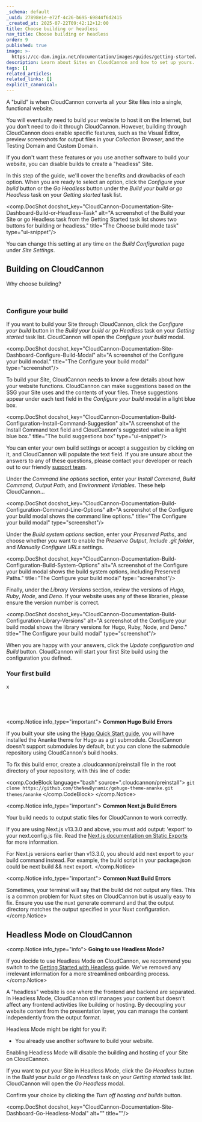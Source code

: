 ```yaml
---
_schema: default
_uuid: 27898e1e-e72f-4c26-b695-69844f6d2415
_created_at: 2025-07-22T09:42:12+12:00
title: Choose building or headless
nav_title: Choose building or headless
order: 9
published: true
image: >-
  https://cc-dam.imgix.net/documentation/images/guides/getting-started/guide-thumbnails/CloudCannon-Getting-Started-Thumbnail-Universal.png
description: Learn about Sites on CloudCannon and how to set up yours.
tags: []
related_articles:
related_links: []
explicit_canonical:
---
```

A "build" is when CloudCannon converts all your Site files into a single, functional website.

You will eventually need to build your website to host it on the Internet, but you don't need to do it through CloudCannon. However, building through CloudCannon does enable specific features, such as the Visual Editor, preview screenshots for output files in your *Collection Browser*, and the Testing Domain and Custom Domain.

If you don't want these features or you use another software to build your website, you can disable builds to create a "headless" Site.

In this step of the guide, we'll cover the benefits and drawbacks of each option. When you are ready to select an option, click the *Configure your build* button or the *Go Headless* button under the *Build your build or go Headless* task on your *Getting started* task list.

<comp.DocShot docshot_key="CloudCannon-Documentation-Site-Dashboard-Build-or-Headless-Task" alt="A screenshot of the Build your Site or go Headless task from the Getting Started task list shows two buttons for building or headless." title="The Choose build mode task" type="ui-snippet"/>

You can change this setting at any time on the *Build Configuration* page under *Site Settings*.

## Building on CloudCannon

Why choose building?

&nbsp;

### Configure your build

If you want to build your Site through CloudCannon, click the *Configure your build* button in the *Build your build or go Headless* task on your *Getting started* task list. CloudCannon will open the *Configure your build* modal.

<comp.DocShot docshot_key="CloudCannon-Documentation-Site-Dashboard-Configure-Build-Modal" alt="A screenshot of the Configure your build modal." title="The Configure your build modal" type="screenshot"/>

To build your Site, CloudCannon needs to know a few details about how your website functions. CloudCannon can make suggestions based on the SSG your Site uses and the contents of your files. These suggestions appear under each text field in the *Configure your build* modal in a light blue box.

<comp.DocShot docshot_key="CloudCannon-Documentation-Build-Configuration-Install-Command-Suggestion" alt="A screenshot of the Install Command text field and CloudCannon's suggested value in a light blue box." title="The build suggestions box" type="ui-snippet"/>

You can enter your own build settings or accept a suggestion by clicking on it, and CloudCannon will populate the text field. If you are unsure about the answers to any of these questions, please contact your developer or reach out to our friendly [support team](/support/).

Under the *Command line options* section, enter your *Install Command*, *Build Command*, *Output Path*, and *Environment Variables*. These help CloudCannon...

<comp.DocShot docshot_key="CloudCannon-Documentation-Build-Configuration-Command-Line-Options" alt="A screenshot of the Configure your build modal shows the command line options." title="The Configure your build modal" type="screenshot"/>

Under the *Build system options* section, enter your *Preserved Paths*, and choose whether you want to enable the *Preserve Output*, *Include .git folder*, and *Manually Configure URLs* settings.

<comp.DocShot docshot_key="CloudCannon-Documentation-Build-Configuration-Build-System-Options" alt="A screenshot of the Configure your build modal shows the build system options, including Preserved Paths." title="The Configure your build modal" type="screenshot"/>

Finally, under the *Library Versions* section, review the versions of *Hugo*, *Ruby*, *Node*, and *Deno*. If your website uses any of these libraries, please ensure the version number is correct.

<comp.DocShot docshot_key="CloudCannon-Documentation-Build-Configuration-Library-Versions" alt="A screenshot of the Configure your build modal shows the library versions for Hugo, Ruby, Node, and Deno." title="The Configure your build modal" type="screenshot"/>

When you are happy with your answers, click the *Update configuration and Build* button. CloudCannon will start your first Site build using the configuration you defined.

### Your first build

x

&nbsp;

&nbsp;

<comp.Notice info_type="important">
  **Common Hugo Build Errors**

  If you built your site using the <a target="_blank" rel="noopener noreferrer" href="https://gohugo.io/getting-started/quick-start/">Hugo Quick Start guide</a>, you will have installed the Ananke theme for Hugo as a git submodule. CloudCannon doesn't support submodules by default, but you can clone the submodule repository using CloudCannon's build hooks.

  To fix this build error, create a .cloudcannon/preinstall file in the root directory of your repository, with this line of code:

  <comp.CodeBlock language="bash" source=".cloudcannon/preinstall">
                                ```
                                git clone https://github.com/theNewDynamic/gohugo-theme-ananke.git themes/ananke
                                ```
                                </comp.CodeBlock>
</comp.Notice>

<comp.Notice info_type="important">
  **Common Next.js Build Errors**

  Your build needs to output static files for CloudCannon to work correctly.

  If you are using Next.js v13.3.0 and above, you must add output: 'export' to your next.config.js file. Read the [Next.js documentation on Static Exports](https://nextjs.org/docs/app/building-your-application/deploying/static-exports) for more information.

  For Next.js versions earlier than v13.3.0, you should add next export to your build command instead. For example, the build script in your package.json could be next build && next export.
</comp.Notice>

<comp.Notice info_type="important">
  **Common Nuxt Build Errors**

  Sometimes, your terminal will say that the build did not output any files. This is a common problem for Nuxt sites on CloudCannon but is usually easy to fix. Ensure you use the nuxt generate command and that the output directory matches the output specified in your Nuxt configuration.
</comp.Notice>

## Headless Mode on CloudCannon

<comp.Notice info_type="info">
  **Going to use Headless Mode?**

  If you decide to use Headless Mode on CloudCannon, we recommend you switch to the [Getting Started with Headless](/documentation/guides/getting-started-with-headless/) guide. We've removed any irrelevant information for a more streamlined onboarding process.
</comp.Notice>

A "headless" website is one where the frontend and backend are separated. In Headless Mode, CloudCannon still manages your content but doesn't affect any frontend activities like building or hosting. By decoupling your website content from the presentation layer, you can manage the content independently from the output format.

Headless Mode might be right for you if:

* You already use another software to build your website.

Enabling Headless Mode will disable the building and hosting of your Site on CloudCannon.

If you want to put your Site in Headless Mode, click the *Go Headless* button in the *Build your build or go Headless* task on your *Getting started* task list. CloudCannon will open the *Go Headless* modal.

Confirm your choice by clicking the *Turn off hosting and builds* button.

<comp.DocShot docshot_key="CloudCannon-Documentation-Site-Dashboard-Go-Headless-Modal" alt="" title=""/>